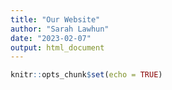 ```yaml
---
title: "Our Website"
author: "Sarah Lawhun"
date: "2023-02-07"
output: html_document
---
```


```r
knitr::opts_chunk$set(echo = TRUE)
```

